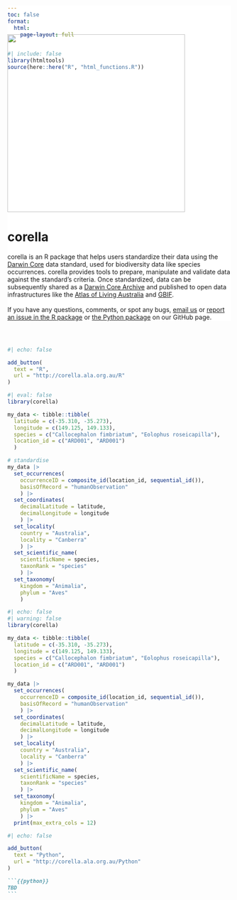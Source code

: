 ```yaml
---
toc: false
format: 
  html:
    page-layout: full
---
```


```r
#| include: false
library(htmltools)
source(here::here("R", "html_functions.R"))
```

::: {.column-screen style="background-color: #FFFFFF; padding-top: 50px; margin-top: -4vh"}

::: {.column-page layout-ncol=2 layout-align=center}

![](images/logo.png){width=400px style='margin-left:auto;margin-right:auto;'}


# corella

corella is an R package that helps users standardize their data using the [Darwin Core](https://dwc.tdwg.org) data standard, used for biodiversity data like species occurrences. corella provides tools to prepare, manipulate and validate data against the standard's criteria. Once standardized, data can be subsequently shared as a [Darwin Core Archive](https://ipt.gbif.org/manual/en/ipt/latest/dwca-guide#what-is-darwin-core-archive-dwc-a) and published to open data infrastructures like the [Atlas of Living Australia](https://www.ala.org.au) and [GBIF](https://www.gbif.org/).
<br>
<br>
If you have any questions, comments, or spot any bugs, [email us](mailto:support@ala.org.au) or [report an issue in the R package](https://github.com/AtlasOfLivingAustralia/corella) or [the Python package](https://github.com/AtlasOfLivingAustralia/corella-python) on our GitHub page.

:::

:::


:::{.column-screen}

:::{.column-page style="padding-top: 30px;"}

::: {.grid}
::: {.g-col-lg-6 .g-col-12}

```r
#| echo: false

add_button(
  text = "R",
  url = "http://corella.ala.org.au/R"
)
```



```r
#| eval: false
library(corella)

my_data <- tibble::tibble(
  latitude = c(-35.310, -35.273),
  longitude = c(149.125, 149.133),
  species = c("Callocephalon fimbriatum", "Eolophus roseicapilla"),
  location_id = c("ARD001", "ARD001")
  )

# standardise
my_data |>
  set_occurrences(
    occurrenceID = composite_id(location_id, sequential_id()),
    basisOfRecord = "humanObservation"
    ) |> 
  set_coordinates(
    decimalLatitude = latitude, 
    decimalLongitude = longitude
    ) |>
  set_locality(
    country = "Australia", 
    locality = "Canberra"
    ) |>
  set_scientific_name(
    scientificName = species, 
    taxonRank = "species"
    ) |>
  set_taxonomy(
    kingdom = "Animalia", 
    phylum = "Aves"
    )
```


```r
#| echo: false
#| warning: false
library(corella)

my_data <- tibble::tibble(
  latitude = c(-35.310, -35.273),
  longitude = c(149.125, 149.133),
  species = c("Callocephalon fimbriatum", "Eolophus roseicapilla"),
  location_id = c("ARD001", "ARD001")
  )

my_data |>
  set_occurrences(
    occurrenceID = composite_id(location_id, sequential_id()),
    basisOfRecord = "humanObservation"
    ) |> 
  set_coordinates(
    decimalLatitude = latitude, 
    decimalLongitude = longitude
    ) |>
  set_locality(
    country = "Australia", 
    locality = "Canberra"
    ) |>
  set_scientific_name(
    scientificName = species, 
    taxonRank = "species"
    ) |>
  set_taxonomy(
    kingdom = "Animalia", 
    phylum = "Aves"
    ) |>
  print(max_extra_cols = 12)
```

:::

::: {.g-col-lg-6 .g-col-12}

```r
#| echo: false

add_button(
  text = "Python",
  url = "http://corella.ala.org.au/Python"
)
```

````markdown
```{{python}}
TBD
```

````

:::

:::

:::
:::
